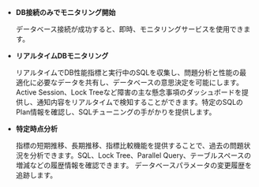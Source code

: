 - **DB接続のみでモニタリング開始**

  データベース接続が成功すると、即時、モニタリングサービスを使用できます。

- **リアルタイムDBモニタリング**

  リアルタイムでDB性能指標と実行中のSQLを収集し、問題分析と性能の最適化に必要なデータを共有し、データベースの意思決定を可能にします。Active Session、Lock Treeなど障害の主な懸念事項のダッシュボードを提供し、通知内容をリアルタイムで検知することができます。特定のSQLのPlan情報を確認し、SQLチューニングの手がかりを提供します。

- **特定時点分析**

  指標の短期推移、長期推移、指標比較機能を提供することで、過去の問題状況を分析できます。SQL、Lock Tree、Parallel Query、テーブルスペースの増減などの履歴情報を確認できます。 データベースパラメータの変更履歴を追跡します。

